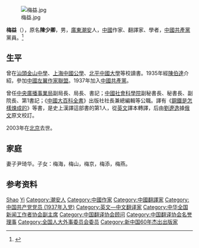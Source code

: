 [[File:梅益.jpg|thumb]]

'''梅益'''（{{bd|1913年||2003年|9月13日|catIdx=M}}），原名'''陳少卿'''，男，[[廣東|廣東]][[潮安|潮安]]人，[[中國|中國]]作家、翻譯家、學者，[[中國共產黨|中國共產黨]]黨員。<ref>{{Cite web|title=亦师亦友忆梅益|url=http://media.people.com.cn/GB/22114/51455/117882/6980260.html|accessdate=2020-01-05|work=人民网|archive-date=2019-08-17|archive-url=https://web.archive.org/web/20190817142024/http://media.people.com.cn/GB/22114/51455/117882/6980260.html|dead-url=no}}</ref>

== 生平 ==
曾在[[汕頭金山中學|汕頭金山中學]]、[[上海中國公學|上海中國公學]]、[[北平中國大學|北平中國大學]]等校讀書。1935年經[[陳伯達|陳伯達]]介紹，參加[[中國左翼作家聯盟|中國左翼作家聯盟]]。1937年加入[[中國共產黨|中國共產黨]]。

曾任[[中央廣播事業局|中央廣播事業局]]副局長、局長、書記；[[中國社會科學院|中國社會科學院]]副秘書長、秘書長、副院長、第1書記；《[[中國大百科全書|中國大百科全書]]》出版社社長兼總編輯等公職。譯有《[[鋼鐵是怎樣煉成的|鋼鐵是怎樣煉成的]]》等書，是史上漢譯這部書的第1人，從[[英文|英文]]譯本轉譯，后由[[劉遼逸|劉遼逸]]據[[俄文|俄文]]原文校訂。

2003年在[[北京|北京]]去世。

== 家庭 ==
妻子尹琦华。子女：梅海，梅山，梅京，梅添，梅燕。

== 参考资料 ==
{{reflist}}

{{新中国60年杰出出版家}}
{{Navboxes 
| title  = 梅益在[[中华全国青年联合会|中华全国青年联合会]]的职务
| list1  =
{{中华全国民主青年联合总会第一届委员会}}
}}
{{Navboxes 
| title  = 梅益在[[中华全国新闻工作者协会|中华全国新闻工作者协会]]的职务
| list1  =
{{中华全国新闻工作者协会第一届理事会}}
{{中华全国新闻工作者协会第二届理事会}}
}}
{{Navboxes 
| title  = 梅益在[[中国翻译协会|中国翻译协会]]的职务
| list1  =
{{中国翻译工作者协会第一届理事会}}
{{中国翻译工作者协会第二届理事会}}
{{中国翻译工作者协会第三届理事会}}
{{中国翻译工作者协会第四届理事会}}
}}
{{Navboxes 
| title  = 梅益在[[中国文学艺术界联合会|中国文学艺术界联合会]]的职务
| list1  =
{{中国文学艺术界联合会第三届全国委员会}}
}}

{{Authority control}}
{{DEFAULTSORT:Mei yi}}
[[Category:陳姓|Shao]]
[[Category:梅姓|Yi]]
[[Category:潮安人|Category:潮安人]]
[[Category:中國作家|Category:中國作家]]
[[Category:中國翻譯家|Category:中國翻譯家]]
[[Category:中国共产党党员_(1937年入党)|Category:中国共产党党员 (1937年入党)]]
[[Category:英文—中文翻译家|Category:英文—中文翻译家]]
[[Category:中华全国新闻工作者协会副主席|Category:中华全国新闻工作者协会副主席]]
[[Category:中国翻译协会顾问|Category:中国翻译协会顾问]]
[[Category:中国翻译协会名誉理事|Category:中国翻译协会名誉理事]]
[[Category:全国人大外事委员会委员|Category:全国人大外事委员会委员]]
[[Category:新中国60年杰出出版家|Category:新中国60年杰出出版家]]